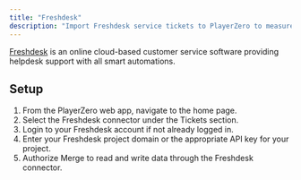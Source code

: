 ```yaml
---
title: "Freshdesk"
description: "Import Freshdesk service tickets to PlayerZero to measure the customer impact of your code."
---
```


[Freshdesk](https://www.freshworks.com/freshdesk/) is an online cloud-based customer service software providing helpdesk support with all smart automations.

<Snippet file="ticketing-connector.mdx" />

<Snippet file="ticketing-permissions.mdx" />

## Setup
1. From the PlayerZero web app, navigate to the home page.
2. Select the Freshdesk connector under the Tickets section.
3. Login to your Freshdesk account if not already logged in.
4. Enter your Freshdesk project domain or the appropriate API key for your project.
5. Authorize Merge to read and write data through the Freshdesk connector.